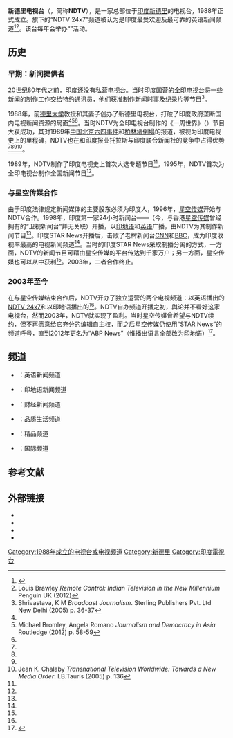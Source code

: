 {{電視網資訊
| 電視網名稱     = <big>新德里电视台</big><br>New Delhi Television Limited
| 電視網商標檔案 = File:NDTV_logo.svg
| 電視網商標尺寸 = 200px
| 電視網商標名稱 = 
| 類型           = 电视台
| 品牌           = 
| 開播日期       = 
| 國家           = {{IND}}
| 可收視地區     = 全球
| 創立日期       = 1988年
| 創立者         = {{le|普拉诺·罗伊|Prannoy Roy}}<br>{{le|拉荻卡·罗伊|Radhika Roy}}
| 口號           = Fight for Change.You've Got a Friend.
| 格言           = 
| 收視率         = 
| 收視率調查時間 = 
| 收視率資料來源 = 
| 市場占有率     = 
| 擁有者         = 
| 持股者         = 
| 關鍵人物       = 
| 旗下類比頻道   = 
| 旗下數位頻道   = 
| 官方網站       = http://www.ndtv.com
| 備註           = 
}}
'''新德里电视台'''（{{lang-en|New Delhi Television Limited}}，简称'''NDTV'''），是一家总部位于[[印度|印度]][[新德里|新德里]]的电视台，1988年正式成立。旗下的“NDTV 24x7”频道被认为是印度最受欢迎及最可靠的英语新闻频道<ref name=autogenerated2>{{Cite web |url=http://www.forbes.com/global/2006/0918/034.html |title=News Delhi TV - Forbes |access-date=2015-11-03 |archive-date=2021-01-14 |archive-url=https://web.archive.org/web/20210114070851/https://www.forbes.com/global/2006/0918/034.html |dead-url=no }}</ref><ref name=autogenerated6>Louis Brawley ''Remote Control: Indian Television in the New Millennium'' Penguin UK (2012)</ref>。该台每年会举办“{{le|NDTV年度印度人|NDTV Indian of the Year}}”活动。

==历史==
===早期：新闻提供者===
20世纪80年代之前，印度还没有私营电视台。当时印度国营的[[全印电视台|全印电视台]]将一些新闻的制作工作交给特约通讯员，他们获准制作新闻时事及纪录片等节目<ref name=autogenerated4>Shrivastava, K M ''Broadcast Journalism''. Sterling Publishers Pvt. Ltd New Delhi (2005) p. 36-37</ref>。

1988年，前[[德里大学|德里大学]]教授{{le|普拉诺·罗伊|Prannoy Roy}}和其妻子{{le|拉荻卡·罗伊|Radhika Roy}}创办了新德里电视台，打破了印度政府垄断国内电视新闻资源的局面<ref name=autogenerated6 /><ref name=autogenerated3>Michael Bromley, Angela Romano ''Journalism and Democracy in Asia'' Routledge (2012) p. 58-59</ref><ref name=autogenerated2 />。当时NDTV为全印电视台制作的《一周世界》（{{lang-en|The World This Week}}）节目大获成功，其对1989年[[中国|中国]][[北京|北京]][[六四事件|六四事件]]和[[柏林墙倒塌|柏林墙倒塌]]的报道，被视为印度电视史上的里程碑，NDTV也在和印度报业托拉斯与印度联合新闻社的竞争中占得优势<ref name=autogenerated2 /><ref name=autogenerated6 /><ref name=autogenerated4 /><ref name=autogenerated1>Jean K. Chalaby ''Transnational Television Worldwide: Towards a New Media Order''. I.B.Tauris (2005) p. 136</ref>。

1989年，NDTV制作了印度电视史上首次大选专题节目<ref name=autogenerated4 />。1995年，NDTV首次为全印电视台制作全国新闻节目<ref name=autogenerated4 />。

===与星空传媒合作===
由于印度法律规定新闻媒体的主要股东必须为印度人，1996年，[[Star_TV_(印度)|星空传媒]]开始与NDTV合作。1998年，印度第一家24小时新闻台——{{le|STAR News|STAR News}}（今{{le|ABP News|ABP News}}，与香港[[星空传媒|星空传媒]]曾经拥有的“卫视新闻台”并无关联）开播，以[[印地语|印地语]]和[[英语|英语]]广播，由NDTV为其制作新闻节目<ref name=autogenerated1 />。印度STAR News开播后，击败了老牌新闻台[[CNN|CNN]]和[[BBC|BBC]]，成为印度收视率最高的电视新闻频道<ref name=autogenerated1 />。当时的印度STAR News采取制播分离的方式，一方面，NDTV的新闻节目可藉由星空传媒的平台传达到千家万户；另一方面，星空传媒也可以从中获利<ref name=autogenerated3 />。2003年，二者合作终止。

===2003年至今===
在与星空传媒结束合作后，NDTV开办了独立运营的两个电视频道：以英语播出的[[NDTV_24x7|NDTV 24x7]]和以印地语播出的{{le|NDTV India|NDTV India}}<ref name=autogenerated4 />。NDTV自办频道开播之初，舆论并不看好这家电视台，然而2003年，NDTV就实现了盈利。当时星空传媒曾希望与NDTV续约，但不再愿意给它充分的编辑自主权，而之后星空传媒仍使用“STAR News”的频道呼号，直到2012年更名为“ABP News”（惟播出语言全部改为印地语）<ref>{{cite web|url=http://www.thehindubusinessline.com/industry-and-economy/marketing/star-news-to-be-known-as-abp-news-from-tomorrow/article3476601.ece|title=Star News to be known as ABP News from tomorrow|publisher=thehindubusinessline.com|access-date=2015-11-03|archive-url=https://web.archive.org/web/20130104002412/http://www.thehindubusinessline.com/industry-and-economy/marketing/star-news-to-be-known-as-abp-news-from-tomorrow/article3476601.ece|archive-date=2013-01-04|dead-url=yes}}</ref>。

==频道==
* {{le|NDTV 24x7|NDTV 24x7}}：英语新闻频道
* {{le|NDTV India|NDTV India}}：印地语新闻频道
* {{le|NDTV Profit|NDTV Profit}}：财经新闻频道
* {{le|NDTV Good Times|NDTV Good Times}}：品质生活频道
* {{le|NDTV Prime|NDTV Prime}}：精品频道
* {{le|NDTV Worldwide|NDTV Worldwide}}：国际频道

==参考文献==
{{reflist}}

==外部链接==
*{{Official website|http://www.ndtv.com/|mobile=http://m.ndtv.com/}}
*{{YouTube|user = ndtv|NDTV}}
*{{Twitter|NDTV}}
*{{Facebook|NDTV}}

{{国际新闻频道}}

[[Category:1988年成立的电视台或电视频道|Category:1988年成立的电视台或电视频道]]
[[Category:新德里|Category:新德里]]
[[Category:印度電視台|Category:印度電視台]]